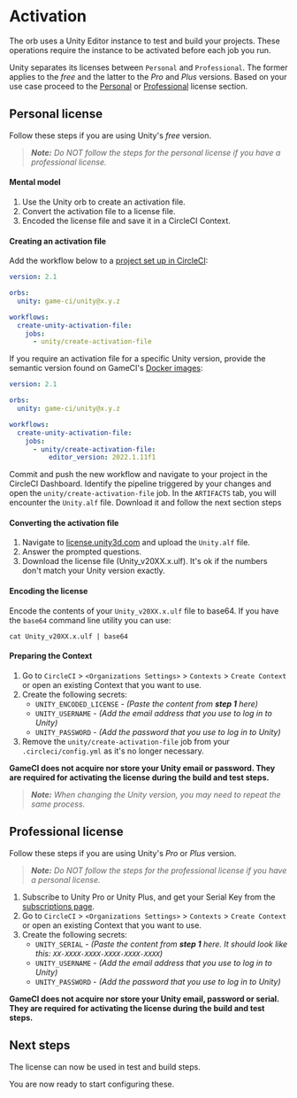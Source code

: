 # Activation

The orb uses a Unity Editor instance to test and build your projects. These operations require the
instance to be activated before each job you run.

Unity separates its licenses between `Personal` and `Professional`. The former applies to the _free_
and the latter to the _Pro_ and _Plus_ versions. Based on your use case proceed to the
[Personal](#personal-license) or [Professional](#professional-license) license section.

## Personal license

Follow these steps if you are using Unity's _free_ version.

> _**Note:** Do NOT follow the steps for the personal license if you have a professional license._

#### Mental model

1. Use the Unity orb to create an activation file.
2. Convert the activation file to a license file.
3. Encoded the license file and save it in a CircleCI Context.

#### Creating an activation file

Add the workflow below to a [project set up in CircleCI](https://circleci.com/docs/getting-started):

```yaml
version: 2.1

orbs:
  unity: game-ci/unity@x.y.z

workflows:
  create-unity-activation-file:
    jobs:
      - unity/create-activation-file
```

If you require an activation file for a specific Unity version, provide the semantic version found
on GameCI's [Docker images](https://game.ci/docs/docker/versions):

```yaml
version: 2.1

orbs:
  unity: game-ci/unity@x.y.z

workflows:
  create-unity-activation-file:
    jobs:
      - unity/create-activation-file:
          editor_version: 2022.1.11f1
```

Commit and push the new workflow and navigate to your project in the CircleCI Dashboard. Identify
the pipeline triggered by your changes and open the `unity/create-activation-file` job. In the
`ARTIFACTS` tab, you will encounter the `Unity.alf` file. Download it and follow the next section
steps

#### Converting the activation file

1. Navigate to [license.unity3d.com](https://license.unity3d.com/manual) and upload the `Unity.alf`
   file.
2. Answer the prompted questions.
3. Download the license file (Unity_v20XX.x.ulf). It's ok if the numbers don't match your Unity
   version exactly.

#### Encoding the license

Encode the contents of your `Unity_v20XX.x.ulf` file to base64. If you have the `base64` command
line utility you can use:

```
cat Unity_v20XX.x.ulf | base64
```

#### Preparing the Context

1. Go to `CircleCI` > `<Organizations Settings>` > `Contexts` > `Create Context` or open an existing
   Context that you want to use.
2. Create the following secrets:
   - `UNITY_ENCODED_LICENSE` - _(Paste the content from **step 1** here)_
   - `UNITY_USERNAME` - _(Add the email address that you use to log in to Unity)_
   - `UNITY_PASSWORD` - _(Add the password that you use to log in to Unity)_
3. Remove the `unity/create-activation-file` job from your `.circleci/config.yml` as it's no longer
   necessary.

**GameCI does not acquire nor store your Unity email or password. They are required for activating
the license during the build and test steps.**

> _**Note:** When changing the Unity version, you may need to repeat the same process._

## Professional license

Follow these steps if you are using Unity's _Pro_ or _Plus_ version.

> _**Note:** Do NOT follow the steps for the professional license if you have a personal license._

1. Subscribe to Unity Pro or Unity Plus, and get your Serial Key from the
   [subscriptions page](https://id.unity.com/en/subscriptions).
2. Go to `CircleCI` > `<Organizations Settings>` > `Contexts` > `Create Context` or open an existing
   Context that you want to use.
3. Create the following secrets:
   - `UNITY_SERIAL` - _(Paste the content from **step 1** here. It should look like this:
     `XX-XXXX-XXXX-XXXX-XXXX-XXXX`)_
   - `UNITY_USERNAME` - _(Add the email address that you use to log in to Unity)_
   - `UNITY_PASSWORD` - _(Add the password that you use to log in to Unity)_

**GameCI does not acquire nor store your Unity email, password or serial. They are required for
activating the license during the build and test steps.**

## Next steps

The license can now be used in test and build steps.

You are now ready to start configuring these.
